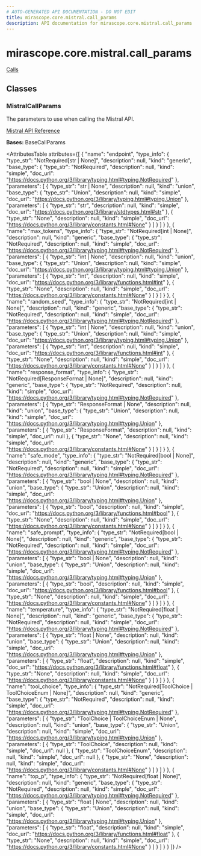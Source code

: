 ```yaml
---
# AUTO-GENERATED API DOCUMENTATION - DO NOT EDIT
title: mirascope.core.mistral.call_params
description: API documentation for mirascope.core.mistral.call_params
---
```


# mirascope.core.mistral.call_params

<ApiType type="Module" />

<Info title="Usage">

[Calls](/docs/mirascope/learn/calls#provider-specific-parameters)

</Info>

## Classes

### MistralCallParams

<ApiType type="Class" />

The parameters to use when calling the Mistral API.

[Mistral API Reference](https://docs.mistral.ai/api/)

**Bases:** BaseCallParams

<AttributesTable
  attributes={[
  {
    "name": "endpoint",
    "type_info": {
      "type_str": "NotRequired[str | None]",
      "description": null,
      "kind": "generic",
      "base_type": {
        "type_str": "NotRequired",
        "description": null,
        "kind": "simple",
        "doc_url": "https://docs.python.org/3/library/typing.html#typing.NotRequired"
      },
      "parameters": [
        {
          "type_str": "str | None",
          "description": null,
          "kind": "union",
          "base_type": {
            "type_str": "Union",
            "description": null,
            "kind": "simple",
            "doc_url": "https://docs.python.org/3/library/typing.html#typing.Union"
          },
          "parameters": [
            {
              "type_str": "str",
              "description": null,
              "kind": "simple",
              "doc_url": "https://docs.python.org/3/library/stdtypes.html#str"
            },
            {
              "type_str": "None",
              "description": null,
              "kind": "simple",
              "doc_url": "https://docs.python.org/3/library/constants.html#None"
            }
          ]
        }
      ]
    }
  },
  {
    "name": "max_tokens",
    "type_info": {
      "type_str": "NotRequired[int | None]",
      "description": null,
      "kind": "generic",
      "base_type": {
        "type_str": "NotRequired",
        "description": null,
        "kind": "simple",
        "doc_url": "https://docs.python.org/3/library/typing.html#typing.NotRequired"
      },
      "parameters": [
        {
          "type_str": "int | None",
          "description": null,
          "kind": "union",
          "base_type": {
            "type_str": "Union",
            "description": null,
            "kind": "simple",
            "doc_url": "https://docs.python.org/3/library/typing.html#typing.Union"
          },
          "parameters": [
            {
              "type_str": "int",
              "description": null,
              "kind": "simple",
              "doc_url": "https://docs.python.org/3/library/functions.html#int"
            },
            {
              "type_str": "None",
              "description": null,
              "kind": "simple",
              "doc_url": "https://docs.python.org/3/library/constants.html#None"
            }
          ]
        }
      ]
    }
  },
  {
    "name": "random_seed",
    "type_info": {
      "type_str": "NotRequired[int | None]",
      "description": null,
      "kind": "generic",
      "base_type": {
        "type_str": "NotRequired",
        "description": null,
        "kind": "simple",
        "doc_url": "https://docs.python.org/3/library/typing.html#typing.NotRequired"
      },
      "parameters": [
        {
          "type_str": "int | None",
          "description": null,
          "kind": "union",
          "base_type": {
            "type_str": "Union",
            "description": null,
            "kind": "simple",
            "doc_url": "https://docs.python.org/3/library/typing.html#typing.Union"
          },
          "parameters": [
            {
              "type_str": "int",
              "description": null,
              "kind": "simple",
              "doc_url": "https://docs.python.org/3/library/functions.html#int"
            },
            {
              "type_str": "None",
              "description": null,
              "kind": "simple",
              "doc_url": "https://docs.python.org/3/library/constants.html#None"
            }
          ]
        }
      ]
    }
  },
  {
    "name": "response_format",
    "type_info": {
      "type_str": "NotRequired[ResponseFormat | None]",
      "description": null,
      "kind": "generic",
      "base_type": {
        "type_str": "NotRequired",
        "description": null,
        "kind": "simple",
        "doc_url": "https://docs.python.org/3/library/typing.html#typing.NotRequired"
      },
      "parameters": [
        {
          "type_str": "ResponseFormat | None",
          "description": null,
          "kind": "union",
          "base_type": {
            "type_str": "Union",
            "description": null,
            "kind": "simple",
            "doc_url": "https://docs.python.org/3/library/typing.html#typing.Union"
          },
          "parameters": [
            {
              "type_str": "ResponseFormat",
              "description": null,
              "kind": "simple",
              "doc_url": null
            },
            {
              "type_str": "None",
              "description": null,
              "kind": "simple",
              "doc_url": "https://docs.python.org/3/library/constants.html#None"
            }
          ]
        }
      ]
    }
  },
  {
    "name": "safe_mode",
    "type_info": {
      "type_str": "NotRequired[bool | None]",
      "description": null,
      "kind": "generic",
      "base_type": {
        "type_str": "NotRequired",
        "description": null,
        "kind": "simple",
        "doc_url": "https://docs.python.org/3/library/typing.html#typing.NotRequired"
      },
      "parameters": [
        {
          "type_str": "bool | None",
          "description": null,
          "kind": "union",
          "base_type": {
            "type_str": "Union",
            "description": null,
            "kind": "simple",
            "doc_url": "https://docs.python.org/3/library/typing.html#typing.Union"
          },
          "parameters": [
            {
              "type_str": "bool",
              "description": null,
              "kind": "simple",
              "doc_url": "https://docs.python.org/3/library/functions.html#bool"
            },
            {
              "type_str": "None",
              "description": null,
              "kind": "simple",
              "doc_url": "https://docs.python.org/3/library/constants.html#None"
            }
          ]
        }
      ]
    }
  },
  {
    "name": "safe_prompt",
    "type_info": {
      "type_str": "NotRequired[bool | None]",
      "description": null,
      "kind": "generic",
      "base_type": {
        "type_str": "NotRequired",
        "description": null,
        "kind": "simple",
        "doc_url": "https://docs.python.org/3/library/typing.html#typing.NotRequired"
      },
      "parameters": [
        {
          "type_str": "bool | None",
          "description": null,
          "kind": "union",
          "base_type": {
            "type_str": "Union",
            "description": null,
            "kind": "simple",
            "doc_url": "https://docs.python.org/3/library/typing.html#typing.Union"
          },
          "parameters": [
            {
              "type_str": "bool",
              "description": null,
              "kind": "simple",
              "doc_url": "https://docs.python.org/3/library/functions.html#bool"
            },
            {
              "type_str": "None",
              "description": null,
              "kind": "simple",
              "doc_url": "https://docs.python.org/3/library/constants.html#None"
            }
          ]
        }
      ]
    }
  },
  {
    "name": "temperature",
    "type_info": {
      "type_str": "NotRequired[float | None]",
      "description": null,
      "kind": "generic",
      "base_type": {
        "type_str": "NotRequired",
        "description": null,
        "kind": "simple",
        "doc_url": "https://docs.python.org/3/library/typing.html#typing.NotRequired"
      },
      "parameters": [
        {
          "type_str": "float | None",
          "description": null,
          "kind": "union",
          "base_type": {
            "type_str": "Union",
            "description": null,
            "kind": "simple",
            "doc_url": "https://docs.python.org/3/library/typing.html#typing.Union"
          },
          "parameters": [
            {
              "type_str": "float",
              "description": null,
              "kind": "simple",
              "doc_url": "https://docs.python.org/3/library/functions.html#float"
            },
            {
              "type_str": "None",
              "description": null,
              "kind": "simple",
              "doc_url": "https://docs.python.org/3/library/constants.html#None"
            }
          ]
        }
      ]
    }
  },
  {
    "name": "tool_choice",
    "type_info": {
      "type_str": "NotRequired[ToolChoice | ToolChoiceEnum | None]",
      "description": null,
      "kind": "generic",
      "base_type": {
        "type_str": "NotRequired",
        "description": null,
        "kind": "simple",
        "doc_url": "https://docs.python.org/3/library/typing.html#typing.NotRequired"
      },
      "parameters": [
        {
          "type_str": "ToolChoice | ToolChoiceEnum | None",
          "description": null,
          "kind": "union",
          "base_type": {
            "type_str": "Union",
            "description": null,
            "kind": "simple",
            "doc_url": "https://docs.python.org/3/library/typing.html#typing.Union"
          },
          "parameters": [
            {
              "type_str": "ToolChoice",
              "description": null,
              "kind": "simple",
              "doc_url": null
            },
            {
              "type_str": "ToolChoiceEnum",
              "description": null,
              "kind": "simple",
              "doc_url": null
            },
            {
              "type_str": "None",
              "description": null,
              "kind": "simple",
              "doc_url": "https://docs.python.org/3/library/constants.html#None"
            }
          ]
        }
      ]
    }
  },
  {
    "name": "top_p",
    "type_info": {
      "type_str": "NotRequired[float | None]",
      "description": null,
      "kind": "generic",
      "base_type": {
        "type_str": "NotRequired",
        "description": null,
        "kind": "simple",
        "doc_url": "https://docs.python.org/3/library/typing.html#typing.NotRequired"
      },
      "parameters": [
        {
          "type_str": "float | None",
          "description": null,
          "kind": "union",
          "base_type": {
            "type_str": "Union",
            "description": null,
            "kind": "simple",
            "doc_url": "https://docs.python.org/3/library/typing.html#typing.Union"
          },
          "parameters": [
            {
              "type_str": "float",
              "description": null,
              "kind": "simple",
              "doc_url": "https://docs.python.org/3/library/functions.html#float"
            },
            {
              "type_str": "None",
              "description": null,
              "kind": "simple",
              "doc_url": "https://docs.python.org/3/library/constants.html#None"
            }
          ]
        }
      ]
    }
  }
]}
/>




